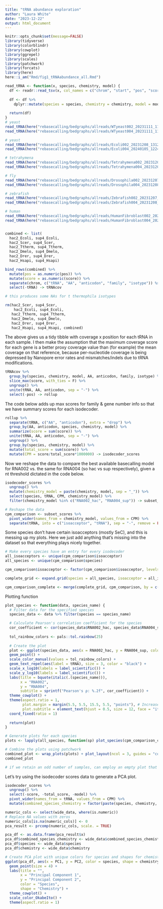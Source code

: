 ```yaml
---
title: "tRNA abundance exploration"
author: "Laura White"
date: "2023-12-22"
output: html_document
---
```

```r
knitr::opts_chunk$set(message=FALSE)
library(tidyverse)
library(colorblindr)
library(cowplot)
library(ggrepel)
library(scales)
library(patchwork)
library(forcats)
library(here)
here::i_am("Rmd/fig1_tRNAabundance_all.Rmd")
```

```r
read_tRNA <- function(x, species, chemistry, model) {
  df <- readr::read_tsv(x, col_names = c("chrom", "start", "pos", "score"), show_col_types = FALSE)
  
  df <- df %>%
    dplyr::mutate(species = species, chemistry = chemistry, model = model) # easiest is add these by hand for now
  
  return(df)
}
# yeast
read_tRNA(here("rebasecalling/bedgraphs/allreads/WTyeast002_20231111_1103_P2S-00519-A_PAS43478_1fa49e43.rna002_70bps_hac@v3.bg"), "S. cerevisiae", "RNA002", "hac") -> hac2_Scer
read_tRNA(here("rebasecalling/bedgraphs/allreads/WTyeast004_20231111_1104_P2S-00519-B_PAQ47538_fa3726ec.rna004_130bps_sup@v3.0.1.bg"), "S. cerevisiae", "RNA004", "sup") -> sup4_Scer

# yeast
read_tRNA(here("rebasecalling/bedgraphs/allreads/Ecoli002_20231208_1312_P2S-00519-A_PAS44628_9e5214a7.rna002_70bps_hac@v3.bg"), "E. coli", "RNA002", "hac") -> hac2_Ecoli
read_tRNA(here("rebasecalling/bedgraphs/allreads/Ecoli004_20240105_1224_MN31004_FAX73799_1fe84761.rna004_130bps_sup@v3.0.1.bg"), "E. coli", "RNA004", "sup") -> sup4_Ecoli

# tetrahymena
read_tRNA(here("rebasecalling/bedgraphs/allreads/Tetrahymena002_20231207_1743_MN35252_FAX30455_c9f80979.rna002_70bps_hac@v3.bg"), "T. thermophila", "RNA002", "hac") -> hac2_Ttherm
read_tRNA(here("rebasecalling/bedgraphs/allreads/Tetrahymena004_20231208_0920_MN42516_FAX71838_a244513d.rna004_130bps_sup@v3.0.1.bg"), "T. thermophila", "RNA004", "sup") -> sup4_Ttherm

# fly
read_tRNA(here("rebasecalling/bedgraphs/allreads/Drosophila002_20231207_1500_MN35252_FAX30455_48242de2.rna002_70bps_hac@v3.bg"), "D. melanogaster", "RNA002", "hac") -> hac2_Dmelo
read_tRNA(here("rebasecalling/bedgraphs/allreads/Drosophila004_20231208_1307_MN31004_FAX73799_72c200e4.rna004_130bps_sup@v3.0.1.bg"), "D. melanogaster", "RNA004", "sup") -> sup4_Dmelo

# zebrafish
read_tRNA(here("rebasecalling/bedgraphs/allreads/Zebrafish002_20231207_1528_P2S-00519-A_PAS44221_7e583c4c.rna002_70bps_hac@v3.bg"), "D. rerio", "RNA002", "hac") -> hac2_Drer
read_tRNA(here("rebasecalling/bedgraphs/allreads/Zebrafish004_20231208_0919_MN31004_FAX73799_f3dea9f8.rna004_130bps_sup@v3.0.1.bg"), "D. rerio", "RNA004", "sup") -> sup4_Drer

# human
read_tRNA(here("rebasecalling/bedgraphs/allreads/HumanFibroblast002_20231207_1455_P2S-00519-B_PAS29437_b7f6c4bd.rna002_70bps_hac@v3.bg"), "H. sapiens", "RNA002", "hac") -> hac2_Hsapi
read_tRNA(here("rebasecalling/bedgraphs/allreads/HumanFibroblast004_20231208_1351_MN42516_FAX71838_b8f7b990.rna004_130bps_sup@v3.0.1.bg"), "H. sapiens", "RNA004", "sup") -> sup4_Hsapi


combined <- list(
  hac2_Ecoli, sup4_Ecoli,
  hac2_Scer, sup4_Scer,
  hac2_Ttherm, sup4_Ttherm,
  hac2_Dmelo, sup4_Dmelo,
  hac2_Drer, sup4_Drer,
  hac2_Hsapi, sup4_Hsapi)

bind_rows(combined) %>%
  mutate(pos = as.numeric(pos)) %>%
  mutate(score = as.numeric(score)) %>%
  separate(chrom, c("tRNA", "AA", "anticodon", "family", "isotype")) %>%
  select(-tRNA) -> tRNAcov

# this produces some NAs for t thermophila isotypes

rm(hac2_Scer, sup4_Scer,
    hac2_Ecoli, sup4_Ecoli,
   hac2_Ttherm, sup4_Ttherm,
   hac2_Dmelo, sup4_Dmelo,
   hac2_Drer, sup4_Drer,
   hac2_Hsapi, sup4_Hsapi, combined)
```

The above gives us a tidy tibble with coverage x position for each tRNA in each sample.
I then make the assumption that the maximum coverage score for each gene is a better proxy coverage value than (for example) the mean coverage on that reference, because per-nucleotide coverage is being depressed by Nanopore error rates and mismatches/indels due to tRNA modifications.
```r
tRNAcov %>%
  group_by(species, chemistry, model, AA, anticodon, family, isotype) %>%
  slice_max(score, with_ties = F) %>%
  ungroup() %>%
  unite(tRNA, AA, anticodon, sep = "-") %>%
  select(-pos) -> rollup
```

The code below adds up max scores for family & gene number info so that we have summary scores for each isodecoder.
```r
rollup %>%
  separate(tRNA, c("AA", "anticodon"), extra = "drop") %>%
  group_by(AA, anticodon, species, chemistry, model) %>%
  summarize(score = sum(score)) %>%
  unite(tRNA, AA, anticodon, sep = "-") %>%
  ungroup() %>%
  group_by(species, chemistry, model) %>%
  mutate(total_score = sum(score)) %>%
  mutate(CPM = score/total_score*1000000) -> isodecoder_scores
```

Now we reshape the data to compare the best available basecalling model for RNA002 vs. the same for RNA004 (so hac vs sup respectively), given a nt threshold dictated in the code below.
```r
isodecoder_scores %>%
  ungroup() %>%
  mutate(chemistry_model = paste(chemistry, model, sep = "_")) %>%
  select(species, tRNA, CPM, chemistry_model) %>%
  filter(chemistry_model %in% c("RNA002_hac", "RNA004_sup")) -> subset_scores

# Reshape the data
cpm_comparison <- subset_scores %>%
  pivot_wider(names_from = chemistry_model, values_from = CPM) %>%
  separate(tRNA, into = c("isoacceptor", "tRNA"), sep = "-", remove = FALSE)

```

Some species don't have certain isoacceptors (mostly SeC), and this is messing up my plots. Here we just add anything that's missing into the dataset so that everything plays nicely together.
```r
# Make every species have an entry for every isodecoder
all_isoacceptors <- unique(cpm_comparison$isoacceptor)
all_species <- unique(cpm_comparison$species)

cpm_comparison$isoacceptor <- factor(cpm_comparison$isoacceptor, levels = all_isoacceptors)

complete_grid <- expand.grid(species = all_species, isoacceptor = all_isoacceptors)

cpm_comparison_complete <- merge(complete_grid, cpm_comparison, by = c("species", "isoacceptor"), all = TRUE)
```

Plotting function
```r
plot_species <- function(data, species_name) {
  # Filter data for the specified species
  species_data <- data %>% filter(species == species_name)

  # Calculate Pearson's correlation coefficient for the species
  cor_coefficient <- cor(species_data$RNA002_hac, species_data$RNA004_sup, method = "pearson", use = "complete.obs")
  
  tol_rainbow_colors <- pals::tol.rainbow(25)
  
  # Create the plot
  plot <- ggplot(species_data, aes(x = RNA002_hac, y = RNA004_sup, color = isoacceptor)) +
  geom_point() +
  scale_color_manual(values = tol_rainbow_colors) +
  geom_text_repel(aes(label = tRNA), size = 3, color = "black") +
  scale_x_log10(labels = label_scientific()) +
  scale_y_log10(labels = label_scientific()) +
  labs(title = bquote(italic(.(species_name))),
       x = "RNA002",
       y = "RNA004",
       subtitle = sprintf("Pearson's ρ: %.2f", cor_coefficient)) +
  theme_cowplot() +
  theme(aspect.ratio = 1,
        plot.margin = margin(5.5, 5.5, 15.5, 5.5, "points"), # Increase bottom margin
        plot.subtitle = element_text(hjust = 0.5, size = 12, face = "italic", color = "black")) +
  coord_fixed(ratio = 1)
  
  return(plot)
}
```


```r
# Generate plots for each species
plots <- lapply(all_species, function(sp) plot_species(cpm_comparison_complete, sp))

# Combine the plots using patchwork
combined_plot <- wrap_plots(plots) + plot_layout(ncol = 3, guides = "collect")
combined_plot

# if we retain an odd number of samples, can employ an empty plot that gets combined to put the legend into the final slot of the patched grid
```
Let's try using the isodecoder scores data to generate a PCA plot.
```r
isodecoder_scores %>%
  ungroup() %>%
  select(-score, -total_score, -model) %>%
  pivot_wider(names_from = tRNA, values_from = CPM) %>%
  mutate(combined_species_chemistry = factor(paste(species, chemistry, sep = "_"))) -> wide_data

numeric_cols <- select(wide_data, where(is.numeric))
# Replace NA values with zeros
numeric_cols[is.na(numeric_cols)] <- 0
pca_result <- prcomp(numeric_cols, scale. = TRUE)

pca_df <- as.data.frame(pca_result$x)
pca_df$combined_species_chemistry <- wide_data$combined_species_chemistry
pca_df$species <- wide_data$species
pca_df$chemistry <- wide_data$chemistry

# Create PCA plot with unique colors for species and shapes for chemistry
ggplot(pca_df, aes(x = PC1, y = PC2, color = species, shape = chemistry)) +
  geom_point(size = 4) +
  labs(title = "",
       x = "Principal Component 1",
       y = "Principal Component 2",
       color = "Species",
       shape = "Chemistry") +
  theme_cowplot() +
  scale_color_OkabeIto() +
  theme(aspect.ratio = 1)


```

